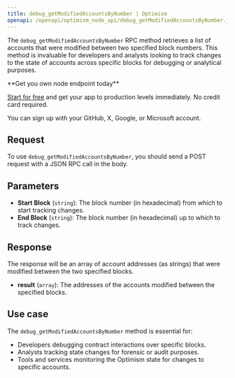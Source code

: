 ---
title: debug_getModifiedAccountsByNumber | Optimism
openapi: /openapi/optimism_node_api/debug_getModifiedAccountsByNumber.json POST /efb0a5eccd2caa5135eb54eba6f7f300
---

The `debug_getModifiedAccountsByNumber` RPC method retrieves a list of accounts that were modified between two specified block numbers. This method is invaluable for developers and analysts looking to track changes to the state of accounts across specific blocks for debugging or analytical purposes.

<Check>
**Get you own node endpoint today**

[Start for free](https://console.chainstack.com/) and get your app to production levels immediately. No credit card required.

You can sign up with your GitHub, X, Google, or Microsoft account.
</Check>


## Request

To use `debug_getModifiedAccountsByNumber`, you should send a POST request with a JSON RPC call in the body.

## Parameters

* **Start Block** (`string`): The block number (in hexadecimal) from which to start tracking changes.
* **End Block** (`string`): The block number (in hexadecimal) up to which to track changes.

## Response

The response will be an array of account addresses (as strings) that were modified between the two specified blocks.

* **result** (`array`): The addresses of the accounts modified between the specified blocks.

## Use case

The `debug_getModifiedAccountsByNumber` method is essential for:

* Developers debugging contract interactions over specific blocks.
* Analysts tracking state changes for forensic or audit purposes.
* Tools and services monitoring the Optimism state for changes to specific accounts.
